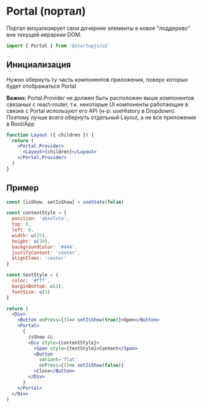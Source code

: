 
# Portal (портал)

Портал визуализирует свои дочерние элементы в новое "поддерево" вне текущей иерархии DOM.

```jsx
import { Portal } from '@startupjs/ui'
```

## Инициализация

Нужно обернуть ту часть компонентов приложения, поверх которых будет отображаться Portal

**Важно:** Portal.Provider не должен быть расположен выше компонентов связаных с react-router, т.к. некоторые UI компоненты работающие в связке с Portal используют его API (н-р: useHistory в Dropdown). Поэтому лучше всего обернуть отдельный Layout, а не все приложение в Root/App

```jsx
function Layout ({ children }) {
  return (
    <Portal.Provider>
      <Layout>{children}</Layout>
    </Portal.Provider>
  )
}
```

## Пример

```jsx example
const [isShow, setIsShow] = useState(false)

const contentStyle = {
  position: 'absolute',
  top: 0,
  left: 0,
  width: u(25),
  height: u(20),
  backgroundColor: '#444',
  justifyContent: 'center',
  alignItems: 'center'
}

const textStyle = {
  color: '#fff',
  marginBottom: u(2),
  fontSize: u(3)
}

return (
  <Div>
    <Button onPress={()=> setIsShow(true)}>Open</Button>
    <Portal>
      {
        isShow &&
        <Div style={contentStyle}>
          <Span style={textStyle}>Content</Span>
          <Button
            variant='flat'
            onPress={()=> setIsShow(false)}
          >Close</Button>
        </Div>
      }
    </Portal>
  </Div>
)
```
